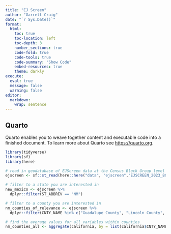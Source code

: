 ```yaml
---
title: "EJ Screen"
author: "Garrett Craig"
date: "`r Sys.Date()`"
format:
  html:
    toc: true
    toc-location: left
    toc-depth: 3
    number_sections: true
    code-fold: true
    code-tools: true
    code-summary: "Show Code"
    embed-resources: true
    theme: darkly
execute:
  eval: true
  message: false
  warning: false
editor: 
  markdown: 
    wrap: sentence 
---
```


## Quarto

Quarto enables you to weave together content and executable code into a finished document.
To learn more about Quarto see <https://quarto.org>.

```r
library(tidyverse)
library(sf)
library(here)
```


```r
# read in geodatabase of EJScreen data at the Census Block Group level
ejscreen <- sf::st_read(here::here("data", "ejscreen","EJSCREEN_2023_BG_StatePct_with_AS_CNMI_GU_VI.gdb"))
```


```r
# filter to a state you are interested in
new_mexico <- ejscreen %>%
  dplyr::filter(ST_ABBREV == "NM") 

# filter to a county you are interested in
nm_counties_of_relevance <- ejscreen %>%
  dplyr::filter(CNTY_NAME %in% c("Guadalupe County", "Lincoln County", "San Miguel County", "Socorro County", "Torrance County"))

# find the average values for all variables within counties
nm_counties_all <- aggregate(california, by = list(california$CNTY_NAME), FUN = mean)
```